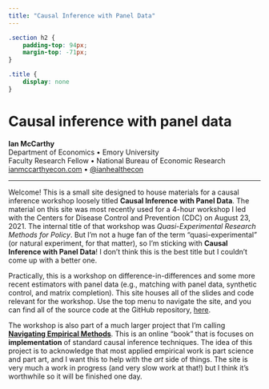 ```yaml
---
title: "Causal Inference with Panel Data"
---
```


```css
.section h2 {
    padding-top: 94px;
    margin-top: -71px;
}

.title {
    display: none
}
```


# **Causal inference with panel data**

**Ian McCarthy**  
Department of Economics • Emory University<br>
Faculty Research Fellow • National Bureau of Economic Research<br>
[ianmccarthyecon.com](https://www.ianmccarthyecon.com) • [\@ianhealthecon](https://twitter.com/ianhealthecon)

---

Welcome! This is a small site designed to house materials for a causal inference workshop loosely titled **Causal Inference with Panel Data**. The material on this site was most recently used for a 4-hour workshop I led with the Centers for Disease Control and Prevention (CDC) on August 23, 2021. The internal title of that workshop was *Quasi-Experimental Research Methods for Policy*. But I'm not a huge fan of the term "quasi-experimental" (or natural experiment, for that matter), so I'm sticking with **Causal Inference with Panel Data**! I don't think this is the best title but I couldn't come up with a better one. 

Practically, this is a workshop on difference-in-differences and some more recent estimators with panel data (e.g., matching with panel data, synthetic control, and matrix completion). This site houses all of the slides and code relevant for the workshop. Use the top menu to navigate the site, and you can find all of the source code at the GitHub repository, [here](https://github.com/imccart/202108-cdc-methodsworkshop).

The workshop is also part of a much larger project that I'm calling [**Navigating Empirical Methods**](https://empiricalmethods.ianmccarthyecon.com). This is an online "book" that is focuses on **implementation** of standard causal inference techniques. The idea of this project is to acknowledge that most applied empirical work is part science and part art, and I want this to help with the *art* side of things. The site is very much a work in progress (and very slow work at that!) but I think it's worthwhile so it will be finished one day.
